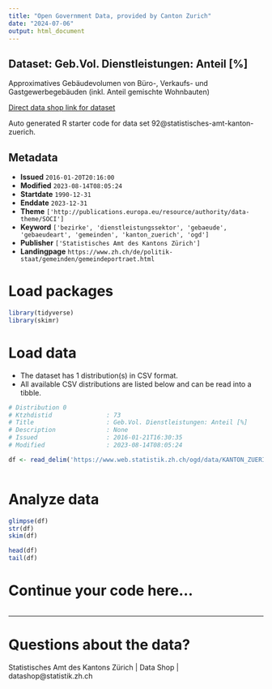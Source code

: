 ```yaml
---
title: "Open Government Data, provided by Canton Zurich"
date: "2024-07-06"
output: html_document
---
```


## Dataset: Geb.Vol. Dienstleistungen: Anteil [%]

Approximatives Gebäudevolumen von Büro-, Verkaufs- und Gastgewerbegebäuden (inkl. Anteil gemischte Wohnbauten)

[Direct data shop link for dataset](https://www.zh.ch/de/politik-staat/statistik-daten/datenkatalog.html#/datasets/92@statistisches-amt-kanton-zuerich)

Auto generated R starter code for data set 92@statistisches-amt-kanton-zuerich.

## Metadata

- **Issued** `2016-01-20T20:16:00`
- **Modified** `2023-08-14T08:05:24`
- **Startdate** `1990-12-31`
- **Enddate** `2023-12-31`
- **Theme** `['http://publications.europa.eu/resource/authority/data-theme/SOCI']`
- **Keyword** `['bezirke', 'dienstleistungssektor', 'gebaeude', 'gebaeudeart', 'gemeinden', 'kanton_zuerich', 'ogd']`
- **Publisher** `['Statistisches Amt des Kantons Zürich']`
- **Landingpage** `https://www.zh.ch/de/politik-staat/gemeinden/gemeindeportraet.html`


# Load packages

```r

library(tidyverse)
library(skimr)

```

# Load data

-   The dataset has 1 distribution(s) in CSV format.
-   All available CSV distributions are listed below and can be read into a tibble.

```r

# Distribution 0
# Ktzhdistid               : 73
# Title                    : Geb.Vol. Dienstleistungen: Anteil [%]
# Description              : None
# Issued                   : 2016-01-21T16:30:35
# Modified                 : 2023-08-14T08:05:24

df <- read_delim('https://www.web.statistik.zh.ch/ogd/data/KANTON_ZUERICH_157.csv')



```

# Analyze data

```r

glimpse(df)
str(df)
skim(df)

head(df)
tail(df)

```

# Continue your code here...

```r

```

------------------------------------------------------------------------

# Questions about the data?

Statistisches Amt des Kantons Zürich | Data Shop | datashop@statistik.zh.ch
